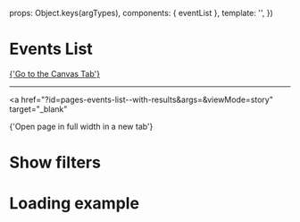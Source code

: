 
<Meta of={EventsListStories} />

  props: Object.keys(argTypes),
  components: { eventList },
  template:
    '<eventList :noResults="noResults" :isLoading="isLoading" :filtersAreOpen="filtersAreOpen" :displayType="displayType" />',
})

# Events List

<a href="?path=/story/pages-events-list--with-results">
  {'Go to the Canvas Tab'}
</a>

---

<a
  href="?id=pages-events-list--with-results&args=&viewMode=story"
  target="_blank"
>
  {'Open page in full width in a new tab'}
</a>

<Canvas>
  <Story of={EventsListStories.WithResults} />
</Canvas>

# Show filters

<Canvas>
  <Story of={EventsListStories.WithoutResults} />
</Canvas>

# Loading example

<Canvas>
  <Story of={EventsListStories.WhenLoading} />
</Canvas>
